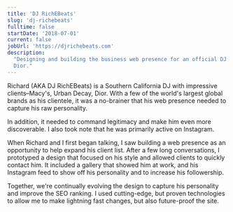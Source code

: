 ```yaml
---
title: 'DJ RichEBeats'
slug: 'dj-richebeats'
fulltime: false
startDate: '2018-07-01'
current: false
jobUrl: 'https://djrichebeats.com'
description:
  "Designing and building the business web presence for an official DJ for Macy's, Urban Decay,
  Dior."
---
```


Richard (AKA DJ RichEBeats) is a Southern California DJ with impressive clients–Macy's, Urban Decay,
Dior. With a few of the world's largest global brands as his clientele, it was a no-brainer that his
web presence needed to capture his raw personality.

In addition, it needed to command legitimacy and make him even more discoverable. I also took note
that he was primarily active on Instagram.

When Richard and I first began talking, I saw building a web presence as an opportunity to help
expand his client list. After a few long conversations, I prototyped a design that focused on his
style and allowed clients to quickly contact him. It included a gallery that showed him at work, and
his Instagram feed to show off his personality and to increase his followership.

Together, we're continually evolving the design to capture his personality and improve the SEO
ranking. I used cutting-edge, but proven technologies to allow me to make lightning fast changes,
but also future-proof the site.
